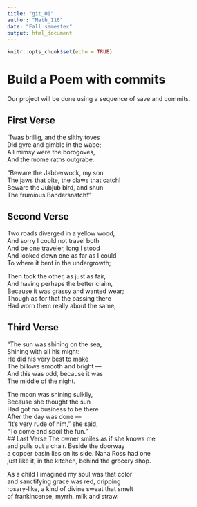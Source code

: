 ---
title: "git_01"
author: "Math_116"
date: "Fall semester"
output: html_document
---

```{r setup, include=FALSE}
knitr::opts_chunk$set(echo = TRUE)
```
# Build a Poem with commits
Our project will be done using a sequence of save and commits.

## First Verse 
‘Twas brillig, and the slithy toves    
   Did gyre and gimble in the wabe;   
All mimsy were the borogoves,    
   And the mome raths outgrabe.   

“Beware the Jabberwock, my son    
   The jaws that bite, the claws that catch!   
Beware the Jubjub bird, and shun    
   The frumious Bandersnatch!”   

## Second Verse
Two roads diverged in a yellow wood,  
And sorry I could not travel both  
And be one traveler, long I stood  
And looked down one as far as I could  
To where it bent in the undergrowth;  

Then took the other, as just as fair,  
And having perhaps the better claim,  
Because it was grassy and wanted wear;  
Though as for that the passing there  
Had worn them really about the same,  

## Third Verse
"The sun was shining on the sea,   
      Shining with all his might:   
He did his very best to make   
      The billows smooth and bright —   
And this was odd, because it was   
      The middle of the night.   

The moon was shining sulkily,   
      Because she thought the sun   
Had got no business to be there    
      After the day was done —   
"It's very rude of him," she said,   
      "To come and spoil the fun."   
## Last Verse
The owner smiles as if she knows me  
and pulls out a chair. Beside the doorway  
a copper basin lies on its side. Nana Ross had one  
just like it, in the kitchen, behind the grocery shop.  

As a child I imagined my soul was that color  
and sanctifying grace was red, dripping  
rosary-like, a kind of divine sweat that smelt  
of frankincense, myrrh, milk and straw.  
